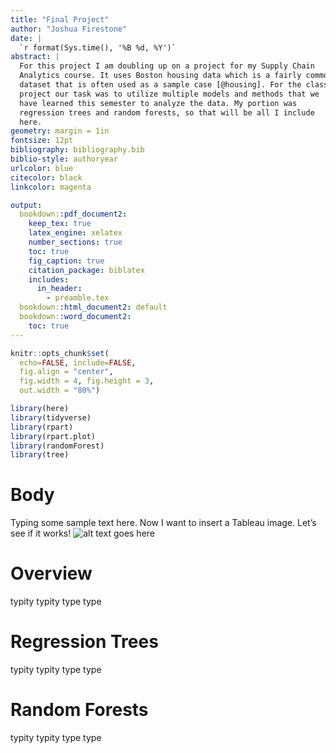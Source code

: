 ```yaml
---
title: "Final Project"
author: "Joshua Firestone"
date: |
  `r format(Sys.time(), '%B %d, %Y')`
abstract: |
  For this project I am doubling up on a project for my Supply Chain
  Analytics course. It uses Boston housing data which is a fairly common
  dataset that is often used as a sample case [@housing]. For the class
  project our task was to utilize multiple models and methods that we
  have learned this semester to analyze the data. My portion was
  regression trees and random forests, so that will be all I include
  here. 
geometry: margin = 1in              
fontsize: 12pt 
bibliography: bibliography.bib 
biblio-style: authoryear               
urlcolor: blue                         
citecolor: black                       
linkcolor: magenta

output: 
  bookdown::pdf_document2:
    keep_tex: true
    latex_engine: xelatex
    number_sections: true
    toc: true
    fig_caption: true
    citation_package: biblatex
    includes:
      in_header:
        - preamble.tex
  bookdown::html_document2: default
  bookdown::word_document2:
    toc: true
---
```


```r
knitr::opts_chunk$set(
  echo=FALSE, include=FALSE,
  fig.align = "center",
  fig.width = 4, fig.height = 3, 
  out.width = "80%")
```

```r
library(here)
library(tidyverse)
library(rpart)
library(rpart.plot)
library(randomForest)
library(tree)
```

# Body
Typing some sample text here. Now I want to insert a Tableau image. Let's see if it works! ![alt text goes here](/Users/pbasu/Desktop/PS811-Final-Project/images/tableau-test-02.png)

# Overview
typity typity type type

# Regression Trees
typity typity type type

# Random Forests
typity typity type type